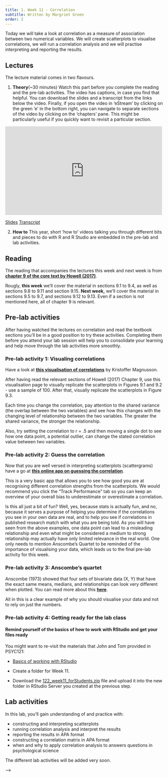 ```yaml
---
title: 1. Week 11 - Correlation
subtitle: Written by Margriet Groen
order: 2
---
```


Today we will take a look at correlation as a measure of association between two numerical variables. We will create scatterplots to visualise correlations, we will run a correlation analysis and we will practise interpreting and reporting the results.

## Lectures {#sec-wk11-theory-lecture}

The lecture material comes in two flavours.

1.  **Theory**(~30 minutes) 
Watch this part before you complete the reading and the pre-lab activities. The video has captions, in case you find that helpful. You can download the slides and a transcript from the links below the video. Finally, if you open the video in 'eStream' by clicking on the green 'e' in the bottom right, you can navigate to separate sections of the video by clicking on the 'chapters' pane. This might be particularly useful if you quickly want to revisit a particular section.

```{=html}
<iframe allow="autoplay; fullscreen" height="282" width="500" src="https://estream.lancaster.ac.uk/Embed.aspx?id=71802&amp;code=e0~6wwB9wNEirzQhykLayGTxEAxLB7N9i&amp;cc=1" frameborder="0" allowfullscreen></iframe>
```
[Slides](data/week11/stats_correlation_theory_20240103.pdf) [Transcript](data/week11/01statscorrelationtheory20240103.txt)


2.  **How to**
This year, short 'how to' videos talking you through different bits and pieces to do with R and R Studio are embedded in the pre-lab and lab activities.

## Reading {#sec-wk11-reading}

The reading that accompanies the lectures this week and next week is from [**chapter 9 of the core text by Howell (2017)**](https://onesearch.lancaster-university.uk/permalink/f/cssk39/44LAN_ALMA_DS51180136050001221).

Rougly, **this week** we'll cover the material in sections 9.1 to 9.4, as well as sections 9.8 to 9.11 and section 9.15. **Next week,** we'll cover the material in sections 9.5 to 9.7, and sections 9.12 to 9.13. Even if a section is not mentioned here, all of chapter 9 is relevant.

## Pre-lab activities

After having watched the lectures on correlation and read the textbook sections you'll be in a good position to try these activities. Completing them before you attend your lab session will help you to consolidate your learning and help move through the lab activities more smoothly.

### Pre-lab activity 1: Visualing correlations {#sec-wk11-prelab-visualising-correlations}

Have a look at [**this visualisation of correlations**](https://rpsychologist.com/correlation/) by Kristoffer Magnusson.

After having read the relevant sections of Howell (2017) Chapter 9, use this visualisation page to visually replicate the scatterplots in Figures 9.1 and 9.2 - use a sample of 100. After that, visually replicate the scatterplots in Figure 9.3.

Each time you change the correlation, pay attention to the shared variance (the overlap between the two variables) and see how this changes with the changing level of relationship between the two variables. The greater the shared variance, the stronger the relationship.

Also, try setting the correlation to r = .5 and then moving a single dot to see how one data point, a potential outlier, can change the stated correlation value between two variables.

### Pre-lab activity 2: Guess the correlation {#sec-wk11-prelab-guessing-correlations}

Now that you are well versed in interpreting scatterplots (scattergrams) have a go at [**this online app on guessing the correlation**](https://www.rossmanchance.com/applets/GuessCorrelation.html).

This is a very basic app that allows you to see how good you are at recognising different correlation strengths from the scatterplots. We would recommend you click the "Track Performance" tab so you can keep an overview of your overall bias to underestimate or overestimate a correlation.

Is this all just a bit of fun? Well, yes, because stats is actually fun, and no, because it serves a purpose of helping you determine if the correlations you see in your own data are real, and to help you see if correlations in published research match with what you are being told. As you will have seen from the above examples, one data point can lead to a misleading relationship and even what might be considered a medium to strong relationship may actually have only limited relevance in the real world. One only needs to mention Anscombe's Quartet to be reminded of the importance of visualising your data, which leads us to the final pre-lab activity for this week.

### Pre-lab activity 3: Anscombe's quartet {#sec-wk11-prelab-anscombes-quartet}

Anscombe (1973) showed that four sets of bivariate data (X, Y) that have the exact same means, medians, and relationships can look very different when plotted. You can read more about this [**here**](https://en.wikipedia.org/wiki/Anscombe%27s_quartet).

All in this is a clear example of why you should visualise your data and not to rely on just the numbers.

### Pre-lab activity 4: Getting ready for the lab class {#sec-wk11-prelab-getting-ready}

#### Remind yourself of the basics of how to work with RStudio and get your files ready

You might want to re-visit the materials that John and Tom provided in PSYC121:

-   [Basics of working with RStudio](https://lu-psy-r.github.io/statistics_for_psychologists/PSYC121/Week1.html#task-3---using-rstudio)

- Create a folder for Week 11.

- Download the [122_week11_forStudents.zip]() file and upload it into the new folder in RStudio Server you created at the previous step. 

<!-- (data/week11/122_week11_forStudents.zip) -->
## Lab activities {#sec-wk11-labactivities}

In this lab, you'll gain understanding of and practice with:

-   constructing and interpreting scatterplots
-   running correlation analysis and interpret the results
-   reporting the results in APA format
-   constructing a correlation matrix in APA format
-   when and why to apply correlation analysis to answers questions in psychological science

The different lab activities will be added very soon.

<!-- ### Lab activity 1: Interpreting correlation -->

<!-- #### Question 1 -->

<!-- Below are scatterplots that show the relationship between 'how much you know about correlation and how attractive you appear to members of the opposite (&/or same) sex'. Choose the type of correlation (strength and direction) displayed in each graph using one of the following: -->

<!-- -   Perfect positive correlation -->
<!-- -   Perfect negative correlation -->
<!-- -   Strong positive correlation -->
<!-- -   Strong negative correlation -->
<!-- -   Moderate positive correlation -->
<!-- -   Moderate negative correlation -->
<!-- -   Null correlation -->

<!-- **Figure A** ![](images/wk1/lab_act1_a.png) -->

<!-- **Figure B** ![](images/wk1/lab_act1_b.png)  -->

<!-- **Figure C** ![](images/wk1/lab_act1_c.png)  -->

<!-- **Figure D** ![](images/wk1/lab_act1_d.png) -->

<!-- ::: {.callout-note} -->
<!-- For the following questions, explain your chosen answer based on the statistic given, not on why you think the correlation may or may note make 'logical' sense. -->
<!-- ::: -->

<!-- #### Question 2 -->

<!-- Suppose it was observed that there is a correlation of r = -.81 between a driver's age and the cost of car insurance. This correlation would mean that, in general, older people pay more for car insurance. -->

<!-- **TRUE or FALSE? Explain why.** -->

<!-- #### Question 3 -->

<!-- Suppose that there is a correlation of r = .87 between the length of time a person is in prison and the amount of aggression the person displays on a psychological inventory administered at release. This means that spending a longer amount of time in prison *causes* people to become more aggressive. -->

<!-- **TRUE or FALSE? Explain why.** -->

<!-- #### Question 4 -->

<!-- A significant correlation was found between having great hair and performance in correlation labs. The correlation coefficient was .7. How much variance in correlation lab performance can the 'greatness' of your hair explain? -->

<!-- -   51% -->
<!-- -   70% -->
<!-- -   49% -->
<!-- -   30% -->
<!-- -   Who cares I've got great hair. -->

<!-- What was the reason for your answer? -->

<!-- What is this 'new coefficient' called? -->

<!-- ### Lab activity 2: Visualising, calculating and reporting correlations -->

<!-- Going back to the data discussed in Chapter 11 of Miller & Haden, you'll remember it contains data from 25 8-year-old children on: -->

<!-- -   a standardised test of reading ability (Abil) -->
<!-- -   intelligence (IQ) -->
<!-- -   the number of minutes per week spent reading in the home (Home) -->
<!-- -   and the number of minutes per week spent watching TV (TV) -->

<!-- In the video on 'How to conduct correlation analysis using R' we looked at the correlation between reading ability and intelligence. Now, let's look at the correlation between number of minutes per week spent reading in the home and watching TV. -->

<!-- The folder you were asked to download under 'Pre-lab activity 4: Getting ready for the lab class' contains the datafile ("MillerHadenData.csv") as well as the R-script from the 'How to ...' video (122_wk11_howtoExample.R) that you can use here and adapt. -->

<!-- 1.  Load the 'broom' and the 'tidyverse' libraries by running the first two lines of code. -->

<!-- 2.  Read in the data. You should now see an object with 25 observations and 5 variables in the 'Environment'. Click on it to view it. -->

<!-- 3.  Construct a scatterplot of the relationship between 'Home' and 'TV'. -->

<!-- 4.  What can you tell from the scatterplot about the direction of the relationship? -->

<!-- 5.  Conduct the correlation analysis. -->

<!-- 6.  What is the correlation coefficient (Pearson's r)? -->

<!-- 7.  What is the p value? -->

<!-- 8.  Is the correlation significant at the p \< .05 level? -->

<!-- 9.  What are the degrees of freedom you need to report? -->

<!-- 10. How much variance in 'time spent reading' can be accounted for by 'time spent watching TV'? (Hint: you can use the Console in RStudio as a calculator.) -->

<!-- 11. Write a few sentences in which you report this result, following APA guidelines. -->

<!-- ### Lab activity 3: More correlations -->

<!-- Researchers were interested in the relationship between hazardous alcohol use and impulsivity (making unplanned, rapid decisions without thinking or 'acting on a whim'). To investigate the relationship, 20 participants completed both the alcohol use disorder identification test (AUDIT; Saunders, Aasland, Babor, de la Fuente, & Grant, 1993) and the Barratt's Impulsiveness Scale (BIS-11) (Patton, Stanford, & Barratt, 1995). The datafile ("alcoholUse_Impulsivity.csv") is in the folder you were asked to download under 'Pre-lab activity 4: Getting ready for the lab class'. Again, the R-script from the 'How to ...' video (122_wk11_howtoExample.R) is useful here. -->

<!-- 1.  Load the 'broom' and the 'tidyverse' libraries by running the first two lines of code. -->

<!-- 2.  Read in the data. You should now see an object containing the data in the 'Environment'. How many variables does it have? -->

<!-- 3.  Construct a scatterplot of the relationship between 'Hazardous Alcohol Use' and 'Impulsivity'. -->

<!-- 4.  What can you tell from the scatterplot about the direction of the relationship? -->

<!-- 5.  Conduct the correlation analysis. -->

<!-- 6.  What is the correlation coefficient (Pearson's r)? -->

<!-- 7.  What is the p value? -->

<!-- 8.  Is the correlation significant at the p \< .05 level? -->

<!-- 9.  What are the degrees of freedom you need to report? -->

<!-- 10. How much variance in 'impulsivity' can be accounted for by 'hazardous alcohol use'? (Hint: you can use the Console in RStudio as a calculator.) -->

<!-- 11. Construct a correlation matrix to display the correlation coefficient in a table. -->

<!-- 12. Give three logically possible directions of causality, indicating for each direction whether it is a plausible explanation in light of the variables involved (and why). No, this is not a trick question ----I know that correlation does not infer causation, but think critically! New studies/ideas are constructed by thinking what the previous study doesn't tell us about what could be happening with the variables of interest. -->

<!-- **Job completed --- Well done!** -->

<!-- ## Answers -->

<!-- When you have completed all of the lab content, you may want to check your answers with our completed version of the script for this week. **Remember**, looking at this script (studying/revising it) does not replace the process of working through the lab activities, trying them out for yourself, getting stuck, asking questions, finding solutions, adding your own comments, etc. **Actively engaging** with the material is the way to learn these analysis skills, not by looking at someone else's completed code... -->

<!-- <!--The answers to the questions and the script containing the code will be available after the final lab session has taken place.--> -->

<!-- ### Lab activity 1: Interpreting correlation -->

<!-- 1.  Scatterplots -->

<!-- ::: {.callout-warning icon=false collapse="true"} -->
<!-- ## Answer -->

<!-- a.  strong positive correlation -->
<!-- b.  null correlation -->
<!-- c.  moderate positive correlation -->
<!-- d.  perfect negative correlation -->

<!-- ::: -->


<!-- 2.   -->

<!-- ::: {.callout-warning icon=false collapse="true"} -->
<!-- ## Answer -->
<!-- FALSE Explanation: The correlation coefficient is negative and therefore infers a negative correlation. As such, older people pay less for car insurance: as age increases, car insurance costs decrease. -->
<!-- ::: -->

<!-- 3.   -->

<!-- ::: {.callout-warning icon=false collapse="true"} -->
<!-- ## Answer -->
<!-- FALSE Explanation: This is a bit of trick question as it has the sneaky 'cause' word in. The correlation coefficient is a positive number, suggesting a positive relationship between length of time in prison and aggression. However, causation cannot be inferred from correlation and therefore we cannot know whether time spent in prison CAUSES aggression, and rather we suggest a relationship between the two: as length of time in prison increases, aggression increases. -->
<!-- ::: -->

<!-- 4.   -->

<!-- ::: {.callout-warning icon=false collapse="true"} -->
<!-- ## Answer -->
<!-- c 49% The 'coefficient of determination' or 'R-squared' tells us the proportion or variance in one variable that can be predicted if we know the other variable. We can determine this by squaring the *r*. Therefore, .7^2^ = .49, *R^2^* = .49. -->
<!-- ::: -->

<!-- ### Lab activity 2: Constructing scatterplots and calculating correlations -->

<!-- You can download the R-script that contains the code to complete lab activities 2 and 3 here: [122_wk11_labActivities2_3.R](data/week11/122_wk11_labActivities2_3.R). -->

<!-- 1.  *See R script* -->

<!-- 2.  *See R script* -->

<!-- 3.  *See R script* -->

<!-- 4.  What can you tell from the scatterplot about the direction of the relationship?  -->

<!-- ::: {.callout-warning icon=false collapse="true"} -->
<!-- ## Answer -->
<!-- There is a negative association between 'Home' and 'TV'. This means that the longer a child spends watching TV, the shorter they will read at home. -->
<!-- ::: -->

<!-- 5.  Conduct the correlation analysis. *See R script* -->

<!-- 6.  What is the correlation coefficient (Pearson's r)?  -->

<!-- ::: {.callout-warning icon=false collapse="true"} -->
<!-- ## Answer -->
<!-- ***r*** **= -.65** -->
<!-- ::: -->

<!-- 7.  What is the p value?  -->

<!-- ::: {.callout-warning icon=false collapse="true"} -->
<!-- ## Answer -->
<!-- ***p*** **\< .001** -->
<!-- ::: -->

<!-- 8.  Is the correlation significant at the p \< .05 level?  -->

<!-- ::: {.callout-warning icon=false collapse="true"} -->
<!-- ## Answer -->
<!-- **Yes, because the p-value is smaller than .005** -->
<!-- ::: -->

<!-- 9.  What are the degrees of freedom you need to report?  -->

<!-- ::: {.callout-warning icon=false collapse="true"} -->
<!-- ## Answer -->
<!-- **23** -->
<!-- ::: -->

<!-- 10. How much variance in 'time spent reading' can be accounted for by 'time spent watching TV'?  -->

<!-- ::: {.callout-warning icon=false collapse="true"} -->
<!-- ## Answer -->
<!-- **42%** -->
<!-- ::: -->

<!-- 11. Write a few sentences in which you report this result, following APA guidelines.  -->

<!-- ::: {.callout-warning icon=false collapse="true"} -->
<!-- ## Answer -->
<!-- **Something along the lines of: A Pearson's correlation coefficient was used to assess the relationship between time spent reading at home and time spent watching TV at home. There was a significant negative correlation, *r*(23) = -.65, *p* \< .001. As time spent watching TV at home increased, time spent reading at home decreased.** -->
<!-- ::: -->

<!-- ### Lab activity 3: More correlations -->

<!-- 1.  *See R script* -->
<!-- 2.  How many variables does it have?  -->

<!-- ::: {.callout-warning icon=false collapse="true"} -->
<!-- ## Answer -->
<!-- **3** -->
<!-- ::: -->

<!-- 3.  *See R script* -->
<!-- 4.  What can you tell from the scatterplot about the direction of the relationship?  -->

<!-- ::: {.callout-warning icon=false collapse="true"} -->
<!-- ## Answer -->
<!-- **There is a positive association between 'hazardous alcohol use' and 'impulsivity'. This means that as a participant's score on 'hazardous alcohol use' goes up, their score on 'impulsivity' also goes up.** -->
<!-- ::: -->

<!-- 5.  *See R script* -->
<!-- 6.  What is the correlation coefficient (Pearson's r)?  -->

<!-- ::: {.callout-warning icon=false collapse="true"} -->
<!-- ## Answer -->
<!-- ***r*** **= .54** -->
<!-- ::: -->

<!-- 7.  What is the p value?  -->

<!-- ::: {.callout-warning icon=false collapse="true"} -->
<!-- ## Answer -->
<!-- ***p*** **= .014** -->
<!-- ::: -->

<!-- 8.  Is the correlation significant at the p \< .05 level?  -->

<!-- ::: {.callout-warning icon=false collapse="true"} -->
<!-- ## Answer -->
<!-- **Yes** -->
<!-- ::: -->

<!-- 9.  What are the degrees of freedom you need to report?  -->

<!-- ::: {.callout-warning icon=false collapse="true"} -->
<!-- ## Answer -->
<!-- **18** -->
<!-- ::: -->

<!-- 10. How much variance in 'impulsivity' can be accounted for by 'hazardous alcohol use'? (Hint: you can use the Console in RStudio as a calculator.)  -->

<!-- ::: {.callout-warning icon=false collapse="true"} -->
<!-- ## Answer -->
<!-- **29%** -->
<!-- ::: -->

<!-- 11. Construct a correlation matrix to display the correlation coefficient in a table. -->

<!-- ::: {.callout-warning icon=false collapse="true"} -->
<!-- ## Answer -->

<!-- ![](images/wk1/labAct3_correlationTable.png)  -->
<!-- ::: -->

<!-- 12. Give three logically possible directions of causality, indicating for each direction whether it is a plausible explanation in light of the variables involved (and why). No, this is not a trick question ----I know that correlation does not infer causation, but think critically! New studies/ideas are constructed by thinking what the previous study doesn't tell us about what could be happening with the variables of interest. -->

<!-- ::: {.callout-warning icon=false collapse="true"} -->
<!-- ## Answer -->
<!-- **Just really looking for reasoning here.** -->

<!-- **Examples:** -->

<!-- -   **Being more impulsive may make people consume more alcohol.** -->
<!-- -   **Consuming more alcohol may make people more impulsive.** -->
<!-- -   **An outgoing personality might influence both your level of impulsivity and you are more likely to be socialising in the pub and consuming alcohol. So the same 'third factor' may influence both our variables of interest.** -->
<!-- ::: -->


